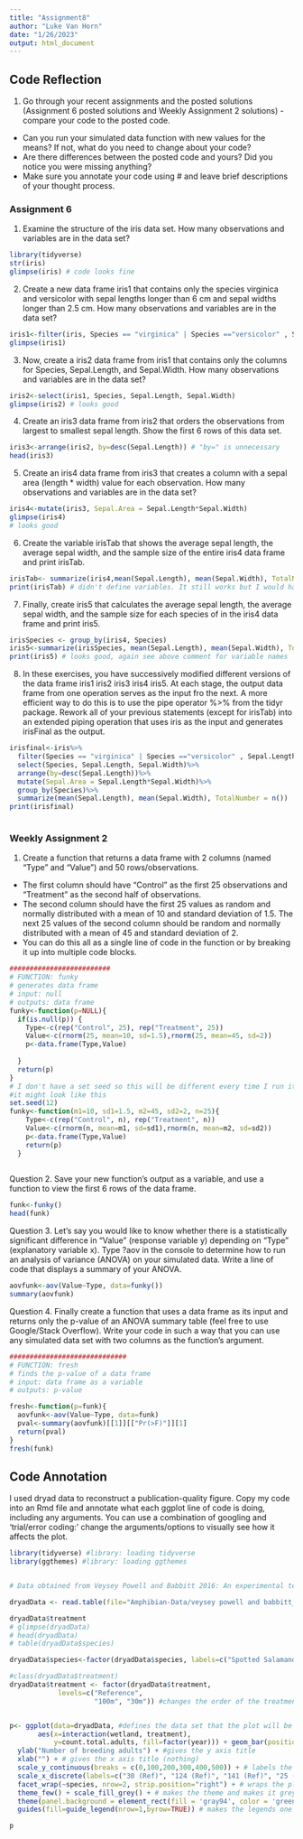 ```yaml
---
title: "Assignment8"
author: "Luke Van Horn"
date: "1/26/2023"
output: html_document
---
```

## Code Reflection
1. Go through your recent assignments and the posted solutions (Assignment 6 posted solutions and Weekly Assignment 2 solutions) - compare your code to the posted code.  
+ Can you run your simulated data function with new values for the means? If not, what do you need to change about your code?  
+ Are there differences between the posted code and yours? Did you notice you were missing anything?  
+ Make sure you annotate your code using # and leave brief descriptions of your thought process.    

### Assignment 6  
1. Examine the structure of the iris data set. How many observations and variables are in the data set?
  
```r
library(tidyverse)
str(iris)
glimpse(iris) # code looks fine
```

2. Create a new data frame iris1 that contains only the species virginica and versicolor with sepal lengths longer than 6 cm and sepal widths longer than 2.5 cm. How many observations and variables are in the data set?

```r
iris1<-filter(iris, Species == "virginica" | Species =="versicolor" , Sepal.Length > 6 & Sepal.Width > 2.5) # or section could be written as Species %in% c("virginica", "versicolor")
glimpse(iris1)
```


3. Now, create a iris2 data frame from iris1 that contains only the columns for Species, Sepal.Length, and Sepal.Width. How many observations and variables are in the data set?

```r
iris2<-select(iris1, Species, Sepal.Length, Sepal.Width)
glimpse(iris2) # looks good
```


4. Create an iris3 data frame from iris2 that orders the observations from largest to smallest sepal length. Show the first 6 rows of this data set.

```r
iris3<-arrange(iris2, by=desc(Sepal.Length)) # "by=" is unnecessary
head(iris3)
```


5. Create an iris4 data frame from iris3 that creates a column with a sepal area (length * width) value for each observation. How many observations and variables are in the data set?

```r
iris4<-mutate(iris3, Sepal.Area = Sepal.Length*Sepal.Width)
glimpse(iris4)
# looks good
```


6. Create the variable irisTab that shows the average sepal length, the average sepal width, and the sample size of the entire iris4 data frame and print irisTab.

```r
irisTab<- summarize(iris4,mean(Sepal.Length), mean(Sepal.Width), TotalNumber = n())
print(irisTab) # didn't define variables. It still works but I would have to write Var= in front of each function to name the variables.
```


7. Finally, create iris5 that calculates the average sepal length, the average sepal width, and the sample size for each species of in the iris4 data frame and print iris5.

```r
irisSpecies <- group_by(iris4, Species)
iris5<-summarize(irisSpecies, mean(Sepal.Length), mean(Sepal.Width), TotalNumber = n())
print(iris5) # looks good, again see above comment for variable names
```


8. In these exercises, you have successively modified different versions of the data frame iris1 iris2 iris3 iris4 iris5. At each stage, the output data frame from one operation serves as the input fro the next. A more efficient way to do this is to use the pipe operator %>% from the tidyr package. Rework all of your previous statements (except for irisTab) into an extended piping operation that uses iris as the input and generates irisFinal as the output.

```r
irisfinal<-iris%>%
  filter(Species == "virginica" | Species =="versicolor" , Sepal.Length > 6 & Sepal.Width > 2.5)%>%
  select(Species, Sepal.Length, Sepal.Width)%>%
  arrange(by=desc(Sepal.Length))%>%
  mutate(Sepal.Area = Sepal.Length*Sepal.Width)%>%
  group_by(Species)%>%
  summarize(mean(Sepal.Length), mean(Sepal.Width), TotalNumber = n())
print(irisfinal)
  
```
### Weekly Assignment 2  
1. Create a function that returns a data frame with 2 columns (named “Type” and “Value”) and 50 rows/observations.  
  + The first column should have “Control” as the first 25 observations and “Treatment” as the         second half of observations.  
  + The second column should have the first 25 values as random and normally distributed with a         mean of 10 and standard deviation of 1.5. The next 25 values of the second column should be       random and normally distributed with a mean of 45 and standard deviation of 2.  
  + You can do this all as a single line of code in the function or by breaking it up into              multiple code blocks.
```r
#########################
# FUNCTION: funky
# generates data frame
# input: null
# outputs: data frame
funky<-function(p=NULL){
  if(is.null(p)) {
    Type<-c(rep("Control", 25), rep("Treatment", 25))
    Value<-c(rnorm(25, mean=10, sd=1.5),rnorm(25, mean=45, sd=2))
    p<-data.frame(Type,Value)
  
  }
  return(p)
}
# I don't have a set seed so this will be different every time I run it. I could have set the defaults as generating the data frame. That would mean I could run the function with variable arguments instead of specific numbers which would make it reproducible. Substitute 25 for n, enter default variables in function in place of specific numbers.
#it might look like this
set.seed(12)
funky<-function(m1=10, sd1=1.5, m2=45, sd2=2, n=25){
    Type<-c(rep("Control", n), rep("Treatment", n))
    Value<-c(rnorm(n, mean=m1, sd=sd1),rnorm(n, mean=m2, sd=sd2))
    p<-data.frame(Type,Value)
    return(p)
  }
  

```
Question 2. Save your new function’s output as a variable, and use a function to view the first 6 rows of the data frame.
```r
funk<-funky()
head(funk)
```
Question 3. Let’s say you would like to know whether there is a statistically significant difference in “Value” (response variable y) depending on “Type” (explanatory variable x). Type ?aov in the console to determine how to run an analysis of variance (ANOVA) on your simulated data. Write a line of code that displays a summary of your ANOVA.
```r
aovfunk<-aov(Value~Type, data=funky())
summary(aovfunk)
```
Question 4. Finally create a function that uses a data frame as its input and returns only the p-value of an ANOVA summary table (feel free to use Google/Stack Overflow). Write your code in such a way that you can use any simulated data set with two columns as the function’s argument.
```r
#############################
# FUNCTION: fresh
# finds the p-value of a data frame
# input: data frame as a variable
# outputs: p-value

fresh<-function(p=funk){
  aovfunk<-aov(Value~Type, data=funk)
  pval<-summary(aovfunk)[[1]][["Pr(>F)"]][1]
  return(pval)
}
fresh(funk)

```

## Code Annotation
I used dryad data to reconstruct a publication-quality figure. Copy my code into an Rmd file and annotate what each ggplot line of code is doing, including any arguments. You can use a combination of googling and ‘trial/error coding:’ change the arguments/options to visually see how it affects the plot.
```r
library(tidyverse) #library: loading tidyverse
library(ggthemes) #library: loading ggthemes


# Data obtained from Veysey Powell and Babbitt 2016: An experimental test of buffer utility as a technique for managing pool-breeding amphibians https://datadryad.org/stash/dataset/doi:10.5061%2Fdryad.547rp

dryadData <- read.table(file="Amphibian-Data/veysey powell and babbitt_data_buffers and amphibians2.csv", header=TRUE, sep=",", stringsAsFactors = TRUE) # creating a variable that consists of the dataset. Header= TRUE, means that the first line in the dataset is the name of the variables. sep means a comma is what separates values on each line. stringsAsFactors 

dryadData$treatment
# glimpse(dryadData)
# head(dryadData)
# table(dryadData$species)

dryadData$species<-factor(dryadData$species, labels=c("Spotted Salamander", "Wood Frog")) #creating y 'labels' to use for the plot instead of AMMA and RASY

#class(dryadData$treatment)
dryadData$treatment <- factor(dryadData$treatment, 
            levels=c("Reference",
                     "100m", "30m")) #changes the order of the treatment groups to reference, 100m, 30m instead of 100m, 30m, reference


p<- ggplot(data=dryadData, #defines the data set that the plot will be made from
       aes(x=interaction(wetland, treatment), 
           y=count.total.adults, fill=factor(year))) + geom_bar(position="dodge", stat="identity", color="black") + # defines which columns and rows should be represented in the plot on the x and y axes. interaction groups treatment and wetland. fill groups and colors columns by year. geom_bar makes it a bar plot. position defines where the bars should be such as stacked or grouped. Stat is how the plot treats the data. color changes the color of the outlines.
  ylab("Number of breeding adults") + #gives the y axis title
  xlab("") + # gives the x axis title (nothing)
  scale_y_continuous(breaks = c(0,100,200,300,400,500)) + # labels the units of the y axis and makes them continuous on a defined range
  scale_x_discrete(labels=c("30 (Ref)", "124 (Ref)", "141 (Ref)", "25 (100m)","39 (100m)","55 (100m)","129 (100m)", "7 (30m)","19 (30m)","20 (30m)","59 (30m)")) + #labels the units for the x axis. Makes them discrete values
  facet_wrap(~species, nrow=2, strip.position="right") + # wraps the plots into a more easily viewed double plot. species names are placed on the right
  theme_few() + scale_fill_grey() + # makes the theme and makes it greyscale
  theme(panel.background = element_rect(fill = 'gray94', color = 'green'), legend.position="top",  legend.title= element_blank(), axis.title.y = element_text(size=12, face="bold", colour = "orange"), strip.text.y = element_text(size = 10, face="bold", colour = "red"))+  # changes the color and fill of the panel background's rectangle, locates the position of the legend, removes a legend title, defines the size, boldness, and color of the y axis label. strip.text.y changes the size, boldness, and color of the species name on the y axis on the right
  guides(fill=guide_legend(nrow=1,byrow=TRUE)) # makes the legends one row instead of two

p



```
